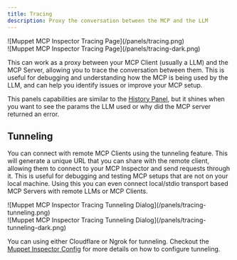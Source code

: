 ```yaml
---
title: Tracing
description: Proxy the conversation between the MCP and the LLM
---
```


<div className="dark:hidden">
![Muppet MCP Inspector Tracing Page](/panels/tracing.png)
</div>
<div className="dark:block hidden">
![Muppet MCP Inspector Tracing Page](/panels/tracing-dark.png)
</div>

This can work as a proxy between your MCP Client (usually a LLM) and the MCP Server, allowing you to trace the conversation between them. This is useful for debugging and understanding how the MCP is being used by the LLM, and can help you identify issues or improve your MCP setup.

This panels capabilities are similar to the [History Panel](/docs/inspector/panels/history), but it shines when you want to see the params the LLM used or why did the MCP server returned an error.

## Tunneling

You can connect with remote MCP Clients using the tunneling feature. This will generate a unique URL that you can share with the remote client, allowing them to connect to your MCP Inspector and send requests through it. This is useful for debugging and testing MCP setups that are not on your local machine. Using this you can even connect local/stdio transport based MCP Servers with remote LLMs or MCP Clients.

<div className="dark:hidden">
![Muppet MCP Inspector Tracing Tunneling Dialog](/panels/tracing-tunneling.png)
</div>
<div className="dark:block hidden">
![Muppet MCP Inspector Tracing Tunneling Dialog](/panels/tracing-tunneling-dark.png)
</div>

You can using either Cloudflare or Ngrok for tunneling. Checkout the [Muppet Inspector Config](/docs/inspector/config) for more details on how to configure tunneling.